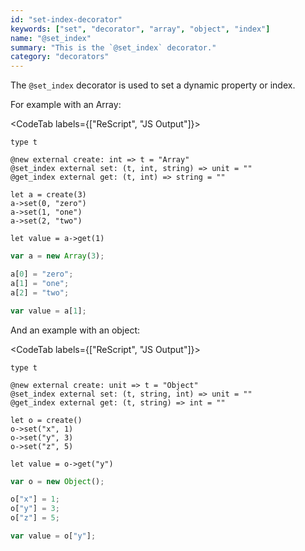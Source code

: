 ```yaml
---
id: "set-index-decorator"
keywords: ["set", "decorator", "array", "object", "index"]
name: "@set_index"
summary: "This is the `@set_index` decorator."
category: "decorators"
---
```


The `@set_index` decorator is used to set a dynamic property or index.

For example with an Array:

<CodeTab labels={["ReScript", "JS Output"]}>

```re
type t

@new external create: int => t = "Array"
@set_index external set: (t, int, string) => unit = ""
@get_index external get: (t, int) => string = ""

let a = create(3)
a->set(0, "zero")
a->set(1, "one")
a->set(2, "two")

let value = a->get(1)
```

```js
var a = new Array(3);

a[0] = "zero";
a[1] = "one";
a[2] = "two";

var value = a[1];
```

</CodeTab>

And an example with an object:

<CodeTab labels={["ReScript", "JS Output"]}>

```re
type t

@new external create: unit => t = "Object"
@set_index external set: (t, string, int) => unit = ""
@get_index external get: (t, string) => int = ""

let o = create()
o->set("x", 1)
o->set("y", 3)
o->set("z", 5)

let value = o->get("y")
```

```js
var o = new Object();

o["x"] = 1;
o["y"] = 3;
o["z"] = 5;

var value = o["y"];
```

</CodeTab>

